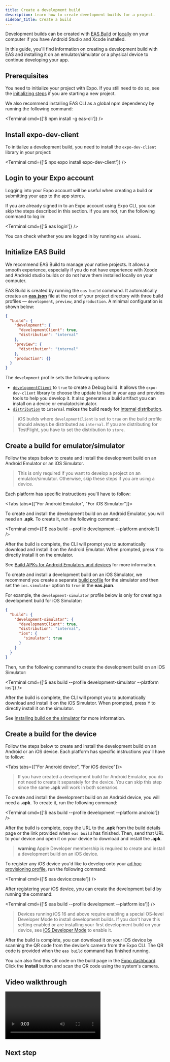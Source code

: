 ```yaml
---
title: Create a development build
description: Learn how to create development builds for a project.
sidebar_title: Create a build
---
```



Development builds can be created with [EAS Build](/build/introduction/) or [locally](/guides/local-app-development/) on your computer if you have Android Studio and Xcode installed.

In this guide, you'll find information on creating a development build with EAS and installing it on an emulator/simulator or a physical device to continue developing your app.

## Prerequisites

You need to initialize your project with Expo. If you still need to do so, see the [initializing steps](/get-started/create-a-project/#initialize-a-new-project) if you are starting a new project.

We also recommend installing EAS CLI as a global npm dependency by running the following command:

<Terminal cmd={['$ npm install -g eas-cli']} />

<Step label="1">

## Install expo-dev-client

To initialize a development build, you need to install the `expo-dev-client` library in your project:

<Terminal cmd={['$ npx expo install expo-dev-client']} />

</Step>

<Step label="2">

## Login to your Expo account

Logging into your Expo account will be useful when creating a build or submitting your app to the app stores.

If you are already signed in to an Expo account using Expo CLI, you can skip the steps described in this section. If you are not, run the following command to log in:

<Terminal cmd={['$ eas login']} />

You can check whether you are logged in by running `eas whoami`.

</Step>

<Step label="3">

## Initialize EAS Build

We recommend EAS Build to manage your native projects. It allows a smooth experience, especially if you do not have experience with Xcode and Android studio builds or do not have them installed locally on your computer.

EAS Build is created by running the `eas build` command. It automatically creates an [**eas.json**](/build/eas-json/) file at the root of your project directory with three build profiles &mdash; `development`, `preview`, and `production`. A minimal configuration is shown below:

```json eas.json
{
  "build": {
    "development": {
      "developmentClient": true,
      "distribution": "internal"
    },
    "preview": {
      "distribution": "internal"
    },
    "production": {}
  }
}
```

The `development` profile sets the following options:

- [`developmentClient`](/build-reference/eas-json/#developmentclient) to `true` to create a Debug build. It allows the `expo-dev-client` library to choose the update to load in your app and provides tools to help you develop it. It also generates a build artifact you can install on a device or emulator/simulator.
- [`distribution`](/build-reference/eas-json/#distribution) to `internal` makes the build ready for [internal distribution](/build/internal-distribution/).

> iOS builds where `developmentClient` is set to `true` on the build profile should always be distributed as `internal`. If you are distributing for TestFlight, you have to set the distribution to `store`.

</Step>

<Step label="4">

## Create a build for emulator/simulator

Follow the steps below to create and install the development build on an Android Emulator or an iOS Simulator.

> This is only required if you want to develop a project on an emulator/simulator. Otherwise, skip these steps if you are using a device.

Each platform has specific instructions you'll have to follow:

<Tabs tabs={["For Android Emulator", "For iOS Simulator"]}>

<Tab>

To create and install the development build on an Android Emulator, you will need an **.apk**. To create it, run the following command:

<Terminal cmd={['$ eas build --profile development --platform android']} />

After the build is complete, the CLI will prompt you to automatically download and install it on the Android Emulator. When prompted, press <kbd>Y</kbd> to directly install it on the emulator.

See [Build APKs for Android Emulators and devices](/build-reference/apk/#installing-your-build) for more information.

</Tab>

<Tab>

To create and install a development build on an iOS Simulator, we recommend you create a separate [build profile](/build/eas-json/#build-profiles) for the simulator and then set the `ios.simulator` option to `true` in the **eas.json**.

For example, the `development-simulator` profile below is only for creating a development build for iOS Simulator:

```json eas.json
{
  "build": {
    "development-simulator": {
      "developmentClient": true,
      "distribution": "internal",
      "ios": {
        "simulator": true
      }
    }
  }
}
```

Then, run the following command to create the development build on an iOS Simulator:

<Terminal cmd={['$ eas build --profile development-simulator --platform ios']} />

After the build is complete, the CLI will prompt you to automatically download and install it on the iOS Simulator. When prompted, press <kbd>Y</kbd> to directly install it on the simulator.

See [Installing build on the simulator](/build-reference/simulators/#installing-build-on-the-simulator) for more information.

</Tab>

</Tabs>

</Step>

<Step label="5">

## Create a build for the device

Follow the steps below to create and install the development build on an Android or an iOS device. Each platform has specific instructions you'll have to follow:

<Tabs tabs={["For Android device", "For iOS device"]}>

<Tab>

> If you have created a development build for Android Emulator, you do not need to create it separately for the device. You can skip this step since the same **.apk** will work in both scenarios.

To create and install the development build on an Android device, you will need a **.apk**. To create it, run the following command:

<Terminal cmd={['$ eas build --profile development --platform android']} />

After the build is complete, copy the URL to the **.apk** from the build details page or the link provided when `eas build` has finished. Then, send that URL to your device and open it on your device to download and install the **.apk**.

</Tab>

<Tab>

> **warning** Apple Developer membership is required to create and install a development build on an iOS device.

To register any iOS device you'd like to develop onto your [ad hoc provisioning profile](/build/internal-distribution/#22-configure-app-signing-credentials-for-ios), run the following command:

<Terminal cmd={['$ eas device:create']} />

After registering your iOS device, you can create the development build by running the command:

<Terminal cmd={['$ eas build --profile development --platform ios']} />

> Devices running iOS 16 and above require enabling a special OS-level Developer Mode to install development builds. If you don't have this setting enabled or are installing your first development build on your device, see [iOS Developer Mode](/guides/ios-developer-mode/) to enable it.

After the build is complete, you can download it on your iOS device by scanning the QR code from the device's camera from the Expo CLI. The QR code is provided when the `eas build` command has finished running.

You can also find this QR code on the build page in the [Expo dashboard](https://expo.dev/accounts/[account]/projects/[project]/builds). Click the **Install** button and scan the QR code using the system's camera.

</Tab>

</Tabs>

## Video walkthrough

<Video url="https://www.youtube.com/embed/LUFHXsBcW6w" />

</Step>

## Next step

<BoxLink
  title="Use a development build"
  description="Learn how to use development builds for a project."
  href="/develop/development-builds/use-development-builds/"
  Icon={BookOpen02Icon}
/>
